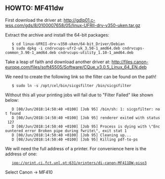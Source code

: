== HOWTO: MF411dw ==

First download the driver at:
http://gdlp01.c-wss.com/gds/8/0100007658/05/linux-UFRII-drv-v350-uken.tar.gz

Extract the archive and install the 64-bit packages:

    $ cd linux-UFRII-drv-v350-uken/64-bit_Driver/Debian
    $ sudo dpkg -i cndrvcups-ufr2-uk_3.50-1_amd64.deb cndrvcups-common_3.90-1_amd64.deb cndrvcups-utility_1.10-1_amd64.deb

Take a leap of faith and download another driver at:
http://files.canon-europe.com/files/soft45505/Software/CQue_v3.0.5_Linux_64_EN.deb

We need to create the following link so the filter can be found on the path!

    $ sudo ln -s /opt/cel/bin/sicgsfilter /bin/sicgsfilter

Without this all your printing jobs will fail due to "Filter Failed" like shown below:

    D [08/Jun/2018:14:50:40 +0100] [Job 95] /bin/sh: 1: sicgsfilter: not found
    D [08/Jun/2018:14:50:40 +0100] [Job 95] renderer exited with status 127
    D [08/Jun/2018:14:50:40 +0100] [Job 95] Process is dying with \"Encountered error Broken pipe during fwrite\", exit stat 1
    D [08/Jun/2018:14:50:40 +0100] [Job 95] Cleaning up...
    D [08/Jun/2018:14:50:40 +0100] [Job 95] Killing pdf-to-ps

We will need the full address of a printer.
For convenience here is the address of one:

    ipp://print.ci.fct.unl.pt:631/printers/di-canon-MF411DW-piso3

Select Canon -> MF410